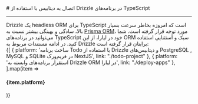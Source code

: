 

<Layout>
<Head>
<title>مستندات اتصال به Drizzle در NodeJS - لیارا</title>
</Head>
# اتصال به دیتابیس با استفاده از Drizzle در برنامه‌های TypeScript 
<hr className="mb-2" />

<Link href="https://orm.drizzle.team/docs/overview" className="text-[#2196f3] ">Drizzle</Link> یک headless
ORM برای TypeScript است که امروزه بخاطر سرعت بسیار بالا، سادگی و بهینگی
بیشتر نسبت به <a href="../prisma">Prisma ORM</a>، مورد توجه قرار گرفته
است. شما می‌توانید در برنامه‌های TypeScript خود در لیارا، از این ORM سبک و
استثنایی استفاده کنید. در ادامه مستندات مربوط به Drizzle برایتان قرار
گرفته است:


<div className='h-2' />
<div className="grid md:grid-cols-1 gap-4">
            {[
    {  platform: 'ساخت برنامه Todo با استفاده از Drizzle و دیتابیس‌‌های PostgreSQL , MySQL و SQLite در فریم‌ورک NextJS', link: "./todo-project" },
    {  platform: 'استقرار برنامه‌های وابسته به Drizzle ORM در لیارا', link: "./deploy-apps" },
  ].map(item =>
    <Link href={item.link}>
    <Card className="flex cursor-pointer w-full items-center justify-between">
        <div className="flex items-center gap-3">
        <h4>
            {item.platform}
        </h4>
        </div>
        <GoArrowLeft className="ml-1" />
    </Card>
    </Link>
            )}
          </div>

</Layout>